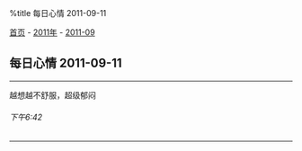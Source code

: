 %title 每日心情 2011-09-11

[[../../../index|首页]] - [[../index|2011年]] - [[index|2011-09]]
==每日心情 2011-09-11==
----
越想越不舒服，超级郁闷
======下午6:42======
----
